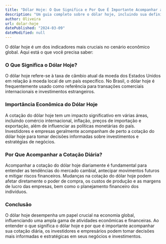 ```yaml
---
title: "Dólar Hoje: O Que Significa e Por Que É Importante Acompanhar a Cotação"
description: "Um guia completo sobre o dólar hoje, incluindo sua definição, importância econômica e por que é fundamental acompanhar sua cotação diária."
author: Oliveira
url: dolar-hoje
datePublished: "2024-03-09"
dateModified: null
---
```


O dólar hoje é um dos indicadores mais cruciais no cenário econômico global. Aqui está o que você precisa saber:

### O Que Significa o Dólar Hoje?

O dólar hoje refere-se à taxa de câmbio atual da moeda dos Estados Unidos em relação à moeda local de um país específico. No Brasil, o dólar hoje é frequentemente usado como referência para transações comerciais internacionais e investimentos estrangeiros.

### Importância Econômica do Dólar Hoje

A cotação do dólar hoje tem um impacto significativo em várias áreas, incluindo comércio internacional, inflação, preços de importação e exportação, além de influenciar as políticas monetárias do país. Investidores e empresas geralmente acompanham de perto a cotação do dólar hoje para tomar decisões informadas sobre investimentos e estratégias de negócios.

### Por Que Acompanhar a Cotação Diária?

Acompanhar a cotação do dólar hoje diariamente é fundamental para entender as tendências do mercado cambial, antecipar movimentos futuros e mitigar riscos financeiros. Mudanças na cotação do dólar hoje podem afetar diretamente o poder de compra, os custos de produção e as margens de lucro das empresas, bem como o planejamento financeiro dos indivíduos.

### Conclusão

O dólar hoje desempenha um papel crucial na economia global, influenciando uma ampla gama de atividades econômicas e financeiras. Ao entender o que significa o dólar hoje e por que é importante acompanhar sua cotação diária, os investidores e empresários podem tomar decisões mais informadas e estratégicas em seus negócios e investimentos.
